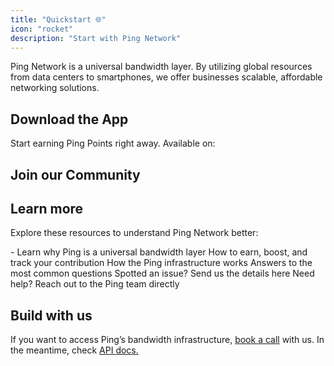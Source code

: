```yaml
---
title: "Quickstart 🌐"
icon: "rocket"
description: "Start with Ping Network"
---
```


Ping Network is a universal bandwidth layer. By utilizing global resources from data centers to smartphones, we offer businesses scalable, affordable networking solutions.

## **Download the App**

Start earning Ping Points right away. Available on:

<CardGroup cols={3}>
  <Card title="iOS" icon="apple" iconType="solid" href="https://apps.apple.com/us/app/ping-network-vpn/id6741913424">
    
  </Card>
  <Card title="Android" icon="android" iconType="solid" href="https://play.google.com/store/apps/details?id=vpn.free.proxy.ping&utm_source=main">
    
  </Card>
  <Card title="Chrome" icon="chrome" iconType="sharp-solid" href="https://chromewebstore.google.com/detail/ping-network-vpn/geeedmdpncfeomhgbjeafcahepjelimg?utm_source=main">
    
  </Card>
</CardGroup>

<Card title="How to Contribute" icon="farm" href="https://docs.pingnetwork.io/overview/contribute">
  
</Card>

## Join our Community

<CardGroup cols="3">
  <Card title="Follow us on X" icon="x-twitter" href="https://x.com/pingnetwork_io">
    
  </Card>
  <Card title="Join the Discord" icon="Discord" href="https://discord.gg/pingnetwork">
    
  </Card>
  <Card title="Follow TikTok" icon="tiktok" iconType="sharp-solid" href="https://www.tiktok.com/@ping.network.app">
    
  </Card>
</CardGroup>

## Learn more

Explore these resources to understand Ping Network better:

<CardGroup cols="3">
  <Card title="What is Ping Network" icon="globe" href="/what-is-ping">
    - Learn why Ping is a universal bandwidth layer
  </Card>
  <Card title="Ping Points" icon="hundred-points" iconType="sharp-solid" href="/overview/points">
    How to earn, boost, and track your contribution
  </Card>
  <Card title="Technical Architecture" icon="network-wired" href="/overview/architecture">
    How the Ping infrastructure works
  </Card>
</CardGroup>

<CardGroup cols={3}>
  <Card title="FAQ" icon="question" iconType="sharp-solid" href="/help/faq">
    Answers to the most common questions
  </Card>
  <Card title="Bug report" icon="bug" href="https://forms.gle/H2ejJ9KtfFsSd7dr7">
    Spotted an issue? Send us the details here
  </Card>
  <Card title="Contact Support" icon="hand" iconType="sharp-solid" href="/help/support">
    Need help? Reach out to the Ping team directly
  </Card>
</CardGroup>

## Build with us

If you want to access Ping’s bandwidth infrastructure, [book a call](https://cal.com/nazar-f/intro-call) with us. In the meantime, check [API docs.](https://docs.pingnetwork.io/Clients/API-overview)